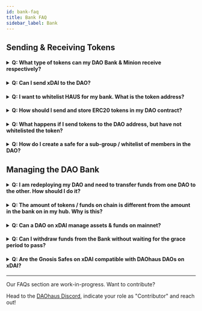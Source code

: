 ```yaml
---
id: bank-faq
title: Bank FAQ
sidebar_label: Bank
---
```


## Sending & Receiving Tokens

<h4><details>
  <summary>Q: What type of tokens can my DAO Bank & Minion receive respectively?</summary>
  
<p>&nbsp;</p>
  
A: Your DAO's Bank can receive ERC-20 tokens, where minions can accept both ERC-20s, Native tokens (e.g. ETH, MATIC, xDAI respectively) and ERC-721 NFTs.
  
  </details></h4>
  
  <h4><details>
  <summary>Q: Can I send xDAI to the DAO?</summary>
  
<p>&nbsp;</p>
  
A: The DAO cannot accept xDAI and it should normally revert the transaction when you are sending it. 
Please do not send xDAI to your DAO. 

You should either wrap your xDAI on wrapeth.com or enable the Wrap N Zap boost for your DAO. 
  
  </details></h4>
  
   <h4><details>
  <summary>Q: I want to whitelist HAUS for my bank. What is the token address?</summary>
  
<p>&nbsp;</p>
  
A: 0xb0C5f3100A4d9d9532a4CfD68c55F1AE8da987Eb
  
  </details></h4>
  
<h4><details>
  <summary>Q: How should I send and store ERC20 tokens in my DAO contract?</summary>
  
<p>&nbsp;</p>
  
A: If the token is already whitelisted, you can send the tokens to the DAO address, or submit a Funding Proposal with Tribute. 
  
  </details></h4>
  
  <h4><details>
  <summary>Q: What happens if I send tokens to the DAO address, but have not whitelisted the token?</summary>

<p>&nbsp;</p>
  
A: The token will be owned by the contract, but not show up on your treasury.
  
  </details></h4>

<h4>
  <details>
  <summary>Q: How do I create a safe for a sub-group / whitelist of members in the DAO?</summary>

<p>&nbsp;</p>
  
A: You can create a Gnosis safe with the whitelisted members as the owners of the safe.
  
  </details>
</h4> 
 

## Managing the DAO Bank

 <h4><details>
  <summary>Q: I am redeploying my DAO and need to transfer funds from one DAO to the other. How should I do it?</summary>
  
<p>&nbsp;</p>
  
A: Do not send the funds directly to the DAO address.

The first approach is to claim the balances from the old DAO and provide tribute in the new DAO to deposit the funds.

The second approach is to transfer funds to a Minion and use the Minion to send the funds.

Do not send funds to your new DAO address via a funding proposal as the contract is merely updating the internal balances, which members or minions should ideally withdraw later on. Your funds will be lost.

  </details></h4>
  
   <h4><details>
  <summary>Q: The amount of tokens / funds on chain is different from the amount in the bank on in my hub. Why is this?</summary>
  
<p>&nbsp;</p>
  
A: As the contract holds different internal balances and proposal escrows, the amounts on the Bank UI and Explorer may be different. For example, the Explorer amount includes new members' tributes that are still being processed, or funds payable to Members that are unclaimed. In these scenarios, the amount on the Explorer will exceed the amount on the Bank UI. 
  
  </details></h4>

  <h4>
    <details>
      <summary>Q: Can a DAO on xDAI manage assets & funds on mainnet?</summary>
      <p>&nbsp;</p>
        A: Currently, no. However, there is a Gnosis Safe boost coming up that will enable a DAO on xDAI to control a safe on mainnet.  
    </details>
  </h4>
  

  <h4>
    <details>
      <summary>Q:  Can I withdraw funds from the Bank without waiting for the grace period to pass?</summary>
      <p>&nbsp;</p>
        A: No, funds can only be withdrawn after the grace period has passed.
    </details>
  </h4>

  <h4>
    <details>
      <summary>Q: Are the Gnosis Safes on xDAI compatible with DAOhaus DAOs on xDAI?</summary>
      <p>&nbsp;</p>
        A: Yes, they are compatible.
    </details>
  </h4>

---

Our FAQs section are work-in-progress. Want to contribute?

Head to the [DAOhaus Discord](https://discord.gg/bUd7HqMx), indicate your role as "Contributor" and reach out!
